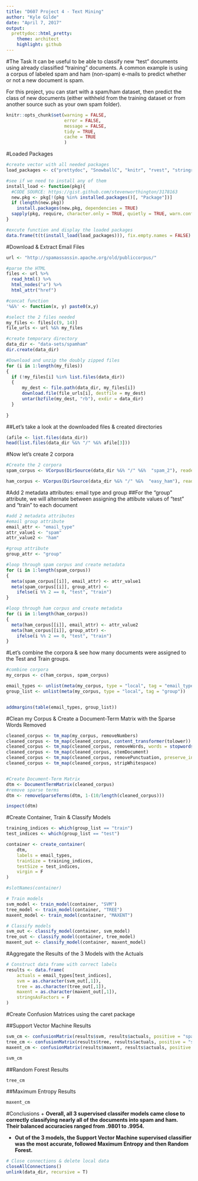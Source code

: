 ```yaml
---
title: "D607 Project 4 - Text Mining"
author: "Kyle Gilde"
date: "April 7, 2017"
output: 
  prettydoc::html_pretty:
    theme: architect
    highlight: github
---
```

#The Task
It can be useful to be able to classify new "test" documents using already classified "training" documents.  A common example is using a corpus of labeled spam and ham (non-spam) e-mails to predict whether or not a new document is spam.  

For this project, you can start with a spam/ham dataset, then predict the class of new documents (either withheld from the training dataset or from another source such as your own spam folder).  

```r
knitr::opts_chunk$set(warning = FALSE, 
                      error = FALSE,
                      message = FALSE,
                      tidy = TRUE,
                      cache = TRUE
                      )
```


#Loaded Packages
```r
#create vector with all needed packages
load_packages <- c("prettydoc", "SnowballC", "knitr", "rvest", "stringr", "tm", "RTextTools", "caret", "dplyr")

#see if we need to install any of them
install_load <- function(pkg){
  #CODE SOURCE: https://gist.github.com/stevenworthington/3178163
  new.pkg <- pkg[!(pkg %in% installed.packages()[, "Package"])]
  if (length(new.pkg)) 
    install.packages(new.pkg, dependencies = TRUE)
  sapply(pkg, require, character.only = TRUE, quietly = TRUE, warn.conflicts = FALSE)
}

#excute function and display the loaded packages
data.frame(t(t(install_load(load_packages))), fix.empty.names = FALSE)
```

#Download & Extract Email Files
```r
url <- "http://spamassassin.apache.org/old/publiccorpus/"

#parse the HTML
files <- url %>% 
  read_html() %>% 
  html_nodes("a") %>% 
  html_attr("href")

#concat function
'%&%' <- function(x, y) paste0(x,y)

#select the 2 files needed
my_files <- files[c(9, 14)]
file_urls <- url %&% my_files

#create temporary directory
data_dir <- "data-sets/spamham"
dir.create(data_dir)

#Download and unzip the doubly zipped files
for (i in 1:length(my_files))
{
  if (!my_files[i] %in% list.files(data_dir))
  {
      my_dest <- file.path(data_dir, my_files[i])
      download.file(file_urls[i], destfile = my_dest) 
      untar(bzfile(my_dest, "rb"), exdir = data_dir)
  }
    
}
```

##Let's take a look at the downloaded files & created directories
```r
(afile <- list.files(data_dir))
head(list.files(data_dir %&% "/" %&% afile[3]))
```

#Now let's create 2 corpora
```r
#Create the 2 corpora
spam_corpus <- VCorpus(DirSource(data_dir %&% "/" %&%  "spam_2"), readerControl = list(language = "lat"))

ham_corpus <- VCorpus(DirSource(data_dir %&% "/" %&%  "easy_ham"), readerControl = list(language = "lat"))
```


#Add 2 metadata attributes: email type and group
##For the "group" attribute, we will alternate between assigning the attibute values of "test" and "train" to each document
```r
#add 2 metadata attributes
#email group attribute
email_attr <- "email_type" 
attr_value1 <- "spam"
attr_value2 <- "ham"

#group attribute
group_attr <- "group"

#loop through spam corpus and create metadata
for (i in 1:length(spam_corpus))
{
  meta(spam_corpus[[i]], email_attr) <- attr_value1
  meta(spam_corpus[[i]], group_attr) <- 
    ifelse(i %% 2 == 0, "test", "train")
}

#loop through ham corpus and create metadata
for (i in 1:length(ham_corpus))
{
  meta(ham_corpus[[i]], email_attr) <- attr_value2
  meta(ham_corpus[[i]], group_attr) <- 
    ifelse(i %% 2 == 0, "test", "train")
}
```


#Let's combine the corpora & see how many documents were assigned to the Test and Train groups.

```r
#combine corpora
my_corpus <- c(ham_corpus, spam_corpus)

email_types <- unlist(meta(my_corpus, type = "local", tag = "email_type"))
group_list <- unlist(meta(my_corpus, type = "local", tag = "group"))


addmargins(table(email_types, group_list))
```

#Clean my Corpus & Create a Document-Term Matrix with the Sparse Words Removed
```r
cleaned_corpus <- tm_map(my_corpus, removeNumbers)  
cleaned_corpus <- tm_map(cleaned_corpus, content_transformer(tolower)) 
cleaned_corpus <- tm_map(cleaned_corpus, removeWords, words = stopwords("en")) 
cleaned_corpus <- tm_map(cleaned_corpus, stemDocument) 
cleaned_corpus <- tm_map(cleaned_corpus, removePunctuation, preserve_intra_word_dashes = TRUE)
cleaned_corpus <- tm_map(cleaned_corpus, stripWhitespace)


#Create Document-Term Matrix
dtm <- DocumentTermMatrix(cleaned_corpus)
#remove sparse terms
dtm <- removeSparseTerms(dtm, 1-(10/length(cleaned_corpus)))

inspect(dtm) 
```

#Create Container, Train & Classify Models
```r
training_indices <- which(group_list == "train")
test_indices <- which(group_list == "test")

container <- create_container(
    dtm,
    labels = email_types,
    trainSize = training_indices,
    testSize = test_indices,
    virgin = F
)

#slotNames(container)

# Train models
svm_model <- train_model(container, "SVM")
tree_model <- train_model(container, "TREE")
maxent_model <- train_model(container, "MAXENT")

# Classify models
svm_out <- classify_model(container, svm_model)
tree_out <- classify_model(container, tree_model)
maxent_out <- classify_model(container, maxent_model)

```


#Aggregate the Results of the 3 Models with the Actuals
```r
# Construct data frame with correct labels
results <- data.frame(
    actuals = email_types[test_indices],
    svm = as.character(svm_out[,1]),
    tree = as.character(tree_out[,1]),
    maxent = as.character(maxent_out[,1]),
    stringsAsFactors = F
)
```

#Create Confusion Matrices using the caret package

##Support Vector Machine Results
```r
svm_cm <- confusionMatrix(results$svm, results$actuals, positive = "spam")
tree_cm <- confusionMatrix(results$tree, results$actuals, positive = "spam")
maxent_cm <- confusionMatrix(results$maxent, results$actuals, positive = "spam")

svm_cm
```


##Random Forest Results
```r
tree_cm
```


##Maximum Entropy Results
```r
maxent_cm

```


#Conclusions
+ **Overall, all 3 supervised classifer models came close to correctly classifying nearly all of the documents into spam and ham. Their balanced accuracies ranged from .9801 to .9954.**

+ **Out of the 3 models, the Support Vector Machine supervised classifier was the most accurate, followed Maximum Entropy and then Random Forest.**


```r
# Close connections & delete local data
closeAllConnections()
unlink(data_dir, recursive = T)
```

